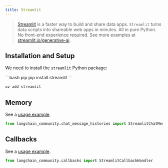 ```yaml
---
title: Streamlit
---
```


>[Streamlit](https://streamlit.io/) is a faster way to build and share data apps.
>`Streamlit` turns data scripts into shareable web apps in minutes. All in pure Python. No front-end experience required.
>See more examples at [streamlit.io/generative-ai](https://streamlit.io/generative-ai).

## Installation and Setup

We need to install the  `streamlit` Python package:

<CodeGroup>
```bash pip
pip install streamlit
```

```bash uv
uv add streamlit
```
</CodeGroup>


## Memory

See a [usage example](/oss/integrations/memory/streamlit_chat_message_history).

```python
from langchain_community.chat_message_histories import StreamlitChatMessageHistory
```

## Callbacks

See a [usage example](/oss/integrations/callbacks/streamlit).

```python
from langchain_community.callbacks import StreamlitCallbackHandler
```
